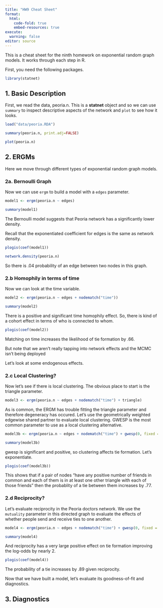 ```yaml
---
title: "HW9 Cheat Sheet"
format: 
  html:
    code-fold: true
    embed-resources: true
execute:
  warning: false
editor: source
---
```


This is a cheat sheet for the ninth homework on exponential random graph models. It works through each step in R.

First, you need the following packages.

```r
library(statnet)
```


## 1. Basic Description

First, we read the data, peoria.n. This is a **statnet** object and so we can use ``summary`` to inspect descriptive aspects of the network and ``plot`` to see how it looks. 
```r

load("data/peoria.RDA")

summary(peoria.n, print.adj=FALSE)

plot(peoria.n)

```
## 2. ERGMs

Here we move through different types of exponential random graph models.

### 2a. Bernoulli Graph

Now we can use ``ergm`` to build a model with a ``edges`` parameter.

```r

model1 <- ergm(peoria.n ~ edges)

summary(model1)

```

The Bernoulli model suggests that Peoria network has a significantly lower density.

Recall that the exponentiated coefficient for edges is the same as network density.

```r

plogis(coef(model1))

network.density(peoria.n)

```
So there is .04 probability of an edge between two nodes in this graph.

### 2.b Homophily in terms of time

Now we can look at the time variable. 

```r

model2 <- ergm(peoria.n ~ edges + nodematch("time"))

summary(model2)

```

There is a positive and significant time homophily effect. So, there is kind of a cohort effect in terms of who is connected to whom.

```r

plogis(coef(model2))

```

Matching on time increases the likelihood of tie formation by .66.

But note that we aren't really tapping into network effects and the MCMC isn't being deployed

Let's look at some endogenous effects.

### 2.c Local Clustering?

Now let's see if there is local clustering. The obvious place to start is the triangle parameter.

```r

model3 <- ergm(peoria.n ~ edges + nodematch("time") + triangle)

```

As is common, the ERGM has trouble fitting the triangle parameter and therefore degeneracy has occured. Let's use the geometrically weighted edgewise shared partner to evaluate local clustering. GWESP is the most common parameter to use as a local clustering alternative.

```r

model3b <- ergm(peoria.n ~ edges + nodematch("time") + gwesp(0, fixed = TRUE))

summary(model3b)

```

gwesp is significant and positive, so clustering affects tie formation. Let's exponentiate.

```r

plogis(coef(model3b))

```

This shows that if a pair of nodes "have any positive number of friends in common and each of them is in at least one other triangle with each of those friends" then the probablity of a tie between them increases by .77.

### 2.d Reciprocity?

Let's evaluate reciprocity in the Peoria doctors network. We use the ``mutuality`` parameter in this directed graph to evaluate the effects of whether people send and receive ties to one another.

```r

model4 <- ergm(peoria.n ~ edges + nodematch("time") + gwesp(0, fixed = TRUE) + mutual)

summary(model4)

```

And reciprocity has a very large positive effect on tie formation improving the log-odds by nearly 2.

```r

plogis(coef(model4))

```

The probability of a tie increases by .89 given reciprocity.

Now that we have built a model, let's evaluate its goodness-of-fit and diagnostics.

## 3. Diagnostics

